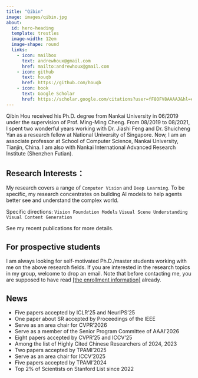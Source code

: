 ```yaml
---
title: "Qibin"
image: images/qibin.jpg
about:
  id: hero-heading
  template: trestles
  image-width: 12em
  image-shape: round
  links:
    - icon: mailbox
      text: andrewhoux@gmail.com
      href: mailto:andrewhoux@gmail.com
    - icon: github
      text: houqb
      href: https://github.com/houqb
    - icon: book
      text: Google Scholar
      href: https://scholar.google.com/citations?user=fF8OFV8AAAAJ&hl=en
---
```


::: {#hero-heading}

Qibin Hou received his Ph.D. degree from Nankai University in 06/2019 under the supervision of Prof. Ming-Ming Cheng. From 08/2019 to 08/2021, I spent two wonderful years working with Dr. Jiashi Feng and Dr. Shuicheng Yan as a research fellow at National University of Singapore. Now, I am an associate professor at School of Computer Science, Nankai University, Tianjin, China. I am also with Nankai International Advanced Research Institute (Shenzhen Futian).

## Research Interests：

My research covers a range of `Computer Vision` and `Deep Learning`. To be specific, my research concentrates on building AI models to help agents better see and understand the complex world. 

Specific directions: `Vision Foundation Models` `Visual Scene Understanding` `Visual Content Generation`

See my recent publications for more details.

<span class='anchor' id='-fs'></span>

## For prospective students

I am always looking for self-motivated Ph.D./master students working with me on the above research fields. If you are interested in the research topics in my group, welcome to drop an email. Note that before contacting me, you are supposed to have read <a href="https://mmcheng.net/recruit/" class="redlink">[the enrollment information]</a> already.

<span class='anchor' id='-news'></span>

## News

+ Five papers accepted by ICLR'25 and NeurIPS'25
+ One paper about SR accepted by Proceedings of the IEEE
+ Serve as an area chair for CVPR'2026
+ Serve as a member of the Senior Program Committee of AAAI'2026
+ Eight papers accepted by CVPR'25 and ICCV'25
+ Among the list of Highly Cited Chinese Researchers of 2024, 2023
+ Two papers accepted by TPAMI'2025
+ Serve as an area chair for ICCV'2025
+ Five papers accepted by TPAMI'2024
+ Top 2% of Scientists on Stanford List since 2022

:::
